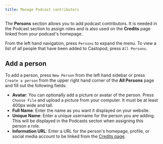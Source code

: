 ```yaml
---
title: Manage Podcast contributors
---
```


The **Persons** section allows you to add podcast contributors. It is needed in
the Podcast section to assign roles and is also used on the **Credits** page
linked from your podcast's homepage.

From the left hand navigation, press `Persons` to expand the menu. To view a
list of all people that have been added to Castopod, press `All Persons`.

## Add a person

To add a person, press `New Person` from the left hand sidebar or press
`Create a person` from the upper right hand corner of the **All Persons** page
and fill out the following fields:

- **Avatar**: You can optionally add a picture or avatar of the person. Press
  `Choose File` and upload a picture from your computer. It must be at least
  400px wide and tall.
- **Full Name**: Enter the name as you want it displayed on your website.
- **Unique Name**: Enter a unique username for the person you are adding. This
  will be displayed in the Podcasts secton when assigning this person a role.
- **Information URL**: Enter a URL for the person's homepage, profile, or social
  media account to be linked from the [Credits page](../website/credits).
